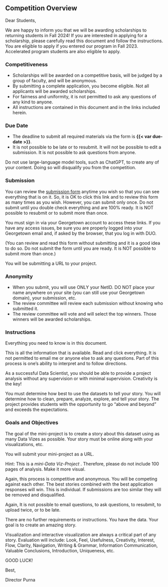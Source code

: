 ## Competition Overview

Dear Students,

We are happy to inform you that we will be awarding scholarships to returning students in Fall 2024! If you are interested in applying for a scholarship, please carefully read this document and follow the instructions. You are eligible to apply if you entered our program in Fall 2023. Accelerated program students are also eligible to apply.

### Competitiveness

* Scholarships will be awarded on a competitive basis, will be judged by a group of faculty, and will be anonymous.
* By submitting a complete application, you become eligible. Not all applicants will be awarded scholarships.
* For fairness and uniformity, it is not permitted to ask any questions of any kind to anyone.
* All instructions are contained in this document and in the links included herein.

### Due Date

* The deadline to submit all required materials via the form is **{{< var due-date >}}**.
* It is not possible to be late or to resubmit. It will not be possible to edit a submission. It is not possible to ask questions from anyone.

::: {.callout-warning title="LLMs and Generative AI Policy"}

Do not use large-language model tools, such as ChatGPT, to create any of your content. Doing so will disqualify you from the competition.

:::

### Submission

You can review the <a href='./submit.html' target='_blank'>submission form</a> anytime you wish so that you can see everything that is on it. So, it is OK to click this link and to review this form as many times as you wish. However, you can submit only once.
Do not submit until you double check everything and are 100% ready. It is NOT possible to resubmit or to submit more than once.

You must sign in via your Georgetown account to access these links. If you have any access issues, be sure you are properly logged into your Georgetown email and, if asked by the browser, that you log in with DUO.

(You can review and read this form without submitting and it is a good idea to do so. Do not submit the form until you are ready. It is NOT possible to submit more than once.)

You will be submitting a URL to your project.

### Anonymity

* When you submit, you will use ONLY your NetID. DO NOT place your name anywhere on your site (you can still
use your Georgetown domain), your submission, etc.
* The review committee will review each submission without knowing who submitted it.
* The review committee will vote and will select the top winners. Those winners will be awarded scholarships.

### Instructions

Everything you need to know is in this document.

This is all the information that is available. Read and click everything. It is not permitted to email me or anyone else to ask any questions. Part of this process is one's ability to interpret and to follow directions.

As a successful Data Scientist, you should be able to provide a project analysis without any supervision or with minimal supervision. Creativity is the key!

You must determine how best to use the datasets to tell your story. You will determine how to clean, prepare, analyze, explore, and tell your story. The project provides students with the opportunity to go "above and beyond" and exceeds the expectations.

### Goals and Objectives

The goal of the mini-project is to create a story about this dataset using as many Data Vizes as possible. Your story must be online along with your visualizations, etc.

You will submit your mini-project as a URL.

Hint: This is a *mini-Data Viz-Project* . Therefore, please do not include 100 pages of analysis. Make it more visual.

Again, this process is competitive and anonymous. You will be competing against each other. The best stories combined with the best application responses will win. This is individual. If submissions are too similar they will be removed and disqualified.

Again, It is not possible to email questions, to ask questions, to resubmit, to upload twice, or to be late.

There are no further requirements or instructions. You have the data. Your goal is to create an amazing story.

Visualization and interactive visualization are always a critical part of any story. Evaluation will include: Look, Feel, Usefulness, Creativity, Interest, Flow, Clarity, Navigation, Writing & Grammar, Information Communication, Valuable Conclusions, Introduction, Uniqueness, etc.

GOOD LUCK!

Best,

Director Purna

